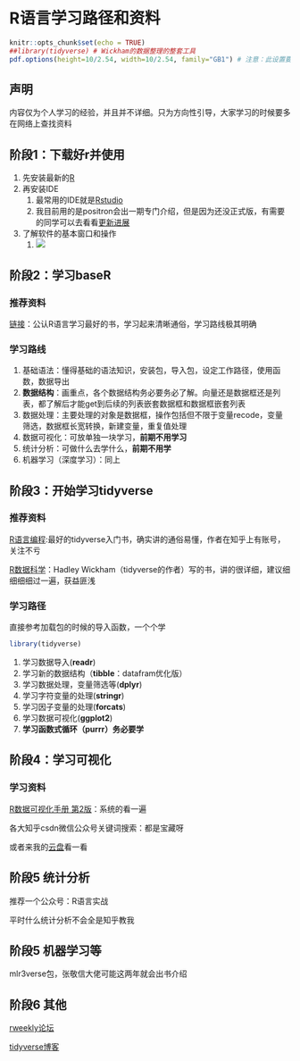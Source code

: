 
# R语言学习路径和资料


```r
knitr::opts_chunk$set(echo = TRUE)
##library(tidyverse) # Wickham的数据整理的整套工具
pdf.options(height=10/2.54, width=10/2.54, family="GB1") # 注意：此设置要放在最后
```

## 声明
内容仅为个人学习的经验，并且并不详细。只为方向性引导，大家学习的时候要多在网络上查找资料

## 阶段1：下载好r并使用
1. 先安装最新的[R](https://www.r-project.org/)
2. 再安装IDE
   1. 最常用的IDE就是[Rstudio](https://posit.co/downloads/)
   2. 我目前用的是positron会出一期专门介绍，但是因为还没正式版，有需要的同学可以去看看[更新进展](https://github.com/posit-dev/positron/releases)
3. 了解软件的基本窗口和操作
   1. ![](https://vip.123pan.cn/1813062489//7%20pic/202410192013471.png)

## 阶段2：学习baseR

### 推荐资料

[链接](https://book.douban.com/subject/36420926/)：公认R语言学习最好的书，学习起来清晰通俗，学习路线极其明确

### 学习路线
1. 基础语法：懂得基础的语法知识，安装包，导入包，设定工作路径，使用函数，数据导出
2. **数据结构**：画重点，各个数据结构务必要务必了解。向量还是数据框还是列表，都了解后才能get到后续的列表嵌套数据框和数据框嵌套列表
3. 数据处理：主要处理的对象是数据框，操作包括但不限于变量recode，变量筛选，数据框长宽转换，新建变量，重复值处理
4. 数据可视化：可放单独一块学习，**前期不用学习**
5. 统计分析：可做什么去学什么，**前期不用学**
6. 机器学习（深度学习）：同上

## 阶段3：开始学习tidyverse

### 推荐资料

[R语言编程](https://book.douban.com/subject/36171369/):最好的tidyverse入门书，确实讲的通俗易懂，作者在知乎上有账号，关注不亏

[R数据科学](https://book.douban.com/subject/30277904/)：Hadley Wickham（tidyverse的作者）写的书，讲的很详细，建议细细细细过一遍，获益匪浅

### 学习路径
直接参考加载包的时候的导入函数，一个个学

```r
library(tidyverse)

```

1. 学习数据导入(**readr**)
2. 学习新的数据结构（**tibble**：datafram优化版）
3. 学习数据处理，变量筛选等(**dplyr**)
4. 学习字符变量的处理(**stringr**)
5. 学习因子变量的处理(**forcats**)
6. 学习数据可视化(**ggplot2**)
7. **学习函数式循环（purrr）务必要学**

## 阶段4：学习可视化

### 学习资料

[R数据可视化手册  第2版](http://book.ucdrs.superlib.net/views/specific/2929/bookDetail.jsp?dxNumber=000019332693&d=49173A13F1A674EE50CACCE072F13B33&fenlei=18170403)：系统的看一遍

各大知乎csdn微信公众号关键词搜索：都是宝藏呀

或者来我的[云盘](https://file.wk8686.top/?2%20%E4%BB%A3%E7%A0%81%E6%A8%A1%E6%9D%BF/R)看一看

## 阶段5 统计分析

推荐一个公众号：R语言实战

平时什么统计分析不会全是知乎教我


## 阶段5 机器学习等

mlr3verse包，张敬信大佬可能这两年就会出书介绍

## 阶段6 其他

[rweekly论坛](https://rweekly.org/)

[tidyverse博客](https://www.tidyverse.org/blog/)